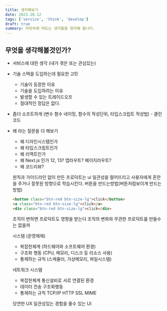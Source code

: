 ```yaml
---
title: 생각해보기
date: 2023.10.12
tags: ['service', 'think', 'develop']
draft: true
summary: 머릿속에 떠도는 생각들을 정리해 봅니다.
---
```


## 무엇을 생각해볼것인가?
- 서비스에 대한 생각 (내가 겪은 또는 관심있는)
- 기술 스택을 도입하는데 필요한 고민
  - 기술이 등장한 이유
  - 기술을 도입하려는 이유
  - 발생할 수 있는 트레이드오프
  - 절대적인 정답은 없다.
- 좀더 소프트하게 (변수 함수 네이밍, 함수의 작성단위, 타입스크립트 작성법) - 클린코드
- 왜 라는 질문을 더 해보기
  - 왜 디자인시스템인가
  - 왜 타입스크립트인가
  - 왜 리액트인가
  - 왜 Next.js 인가 12, 13? 앱라우트? 페이지라우트?
  - 왜 코드리뷰?


  원칙과 가이드라인 없이 만든 프로덕트는
  ui 일관성을 떨어뜨리고 사용자에게 혼란을 주거나 잘못된 방향으로 학습시킨다.
  버튼을 만드는방법(버튼처럼보이게 만드는 방법)
  ```html
  <button class="btn-red btn-size-lg">click</button>
  <a class="btn-red btn-size-lg">click</a>
  <div class="btn-red btn-size-lg">click</div>
  ```

  조직이 변하면 프로덕트도 영향을 받는다
  조직의 변화와 무관한 프로덕트를 만들수는 없을까

  시스템 (운영체제)
  - 복잡한체계 (하드웨어와 소프트웨어 환경)
  - 구조화 행동 (CPU, 메모리, 디스크 등 리소스 사용)
  - 통제하는 규칙 (스케쥴러, 가상메모리, 파일시스템)

  네트워크 시스템
  - 복잡한체계 통신설비로 서로 연결된 환경
  - 데이터 전송 구조화행동
  - 통제하는 규칙 TCP/IP HTTP SSL MIME

  당연한 UX
  일관성있는 경험을 줄수 있는 UI
